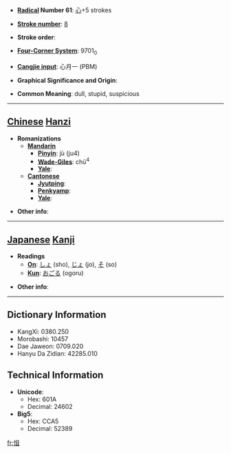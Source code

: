 * '''[[Wiktionary:Chinese radical index| Radical]] Number 61''': [[Wiktionary:Chinese radical index 心|心]]+5 strokes

* '''[[Wiktionary:Chinese total strokes index|Stroke number]]''': [[Wiktionary:Chinese total strokes index 8|8]]

* '''Stroke order''': 

* '''[[Wiktionary:Chinese four corner index|Four-Corner System]]''': 9701<sub>0</sub>

* '''[[Wiktionary:Chinese Cangjie index|Cangjie input]]''': 心月一 (PBM)

* '''Graphical Significance and Origin''': 

* '''Common Meaning''': dull, stupid, suspicious

----

== [[Chinese]] [[Hanzi]] ==

* '''Romanizations'''
** '''[[Mandarin]]'''
*** '''[[Pinyin]]''': jù (ju4)
*** '''[[Wade-Giles]]''': chü<sup>4</sup>
*** '''[[Yale]]''': 
** '''[[Cantonese]]'''
*** '''[[Jyutping]]''':
*** '''[[Penkyamp]]''': 
*** '''[[Yale]]''': 

* '''Other info''': 

----

== [[Japanese]] [[Kanji]] ==

* '''Readings'''
** '''[[On]]''': [[しょ]] (sho), [[じょ]] (jo), [[そ]] (so)
** '''[[Kun]]''': [[おごる]] (ogoru)

* '''Other info''':  

----

== Dictionary Information ==

* KangXi: 0380.250
* Morobashi: 10457
* Dae Jaweon: 0709.020
* Hanyu Da Zidian: 42285.010

== Technical Information ==

* '''Unicode''':
** Hex: 601A
** Decimal: 24602
* '''Big5''':
** Hex: CCA5
** Decimal: 52389

[[fr:怚]]